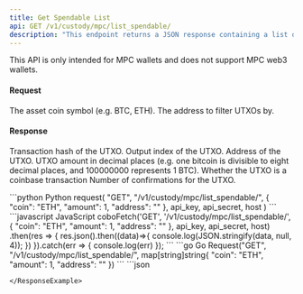 ```yaml
---
title: Get Spendable List
api: GET /v1/custody/mpc/list_spendable/ 
description: "This endpoint returns a JSON response containing a list of spendable unspent transaction outputs (UTXOs) for a given asset coin and address. The response includes the transaction hash, output index, address, amount, and confirmation status of each UTXO."
---
```


<Note>This API is only intended for MPC wallets and does not support MPC web3 wallets.</Note>

#### Request
<ParamField query="coin" type="String" required>The asset coin symbol (e.g. BTC, ETH).</ParamField>
<ParamField query="address" type="String" >The address to filter UTXOs by.</ParamField>

#### Response
<ResponseField name="tx_hash" type="String" >Transaction hash of the UTXO.</ResponseField>
<ResponseField name="vout_n" type="Int" >Output index of the UTXO.</ResponseField>
<ResponseField name="address" type="String" >Address of the UTXO.</ResponseField>
<ResponseField name="amount" type="Int" >UTXO amount in decimal places (e.g. one bitcoin is divisible to eight decimal places, and 100000000 represents 1 BTC).</ResponseField>
<ResponseField name="is_coinbase" type="Bool" >Whether the UTXO is a coinbase transaction</ResponseField>
<ResponseField name="confirmed_number" type="Int" >Number of confirmations for the UTXO.</ResponseField>

<RequestExample>
```python Python
request(
    "GET",
    "/v1/custody/mpc/list_spendable/",
    {
        "coin": "ETH",
        "amount": 1,
        "address": ""
    },
    api_key, api_secret, host
)
```
```javascript JavaScript
coboFetch('GET', '/v1/custody/mpc/list_spendable/', {
    "coin": "ETH",
    "amount": 1,
    "address": ""
}, api_key, api_secret, host)
    .then(res => {
        res.json().then((data)=>{
            console.log(JSON.stringify(data, null, 4));
        })
    }).catch(err => {
        console.log(err)
    });
```
```go Go
Request("GET", "/v1/custody/mpc/list_spendable/", map[string]string{
    "coin": "ETH",
    "amount": 1,
    "address": ""
})
```
</RequestExample>

<ResponseExample>
```json


```
</ResponseExample>
